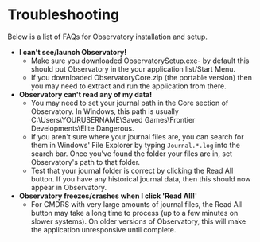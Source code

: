 # Troubleshooting

Below is a list of FAQs for Observatory installation and setup. 

  * **I can't see/launch Observatory!**
      * Make sure you downloaded ObservatorySetup.exe- by default this should put Observatory in the your application list/Start Menu.
      * If you downloaded ObservatoryCore.zip (the portable version) then you may need to extract and run the application from there.
  * **Observatory can't read any of my data!**
      * You may need to set your journal path in the Core section of Observatory. In Windows, this path is usually C:\Users\YOURUSERNAME\Saved Games\Frontier Developments\Elite Dangerous.
      * If you aren't sure where your journal files are, you can search for them in Windows' File Explorer by typing `Journal.*.log` into the search bar. Once you've found the folder your files are in, set Observatory's path to that folder.
      * Test that your journal folder is correct by clicking the Read All button. If you have any historical journal data, then this should now appear in Observatory.
  * **Observatory freezes/crashes when I click 'Read All!'**
    * For CMDRS with very large amounts of journal files, the Read All button may take a long time to process (up to a few minutes on slower systems). On older versions of Observatory, this will make the application unresponsive until complete.
